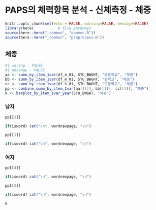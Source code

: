 # PAPS의 체력항목 분석 - 신체측정 - 체중



```r
knitr::opts_chunk$set(echo = FALSE, warning=FALSE, message=FALSE)
library(here)           # file pathways
source(here::here("_common", "common.R"))
source(here::here("_common", "preprocess.R"))
```

## 체중 


```r
#| waring : FALSE
#| message : FALSE
aa <- summ_by_item_1var(df_e_01, STU_BWGHT, "초등학교", "체중")
bb <- summ_by_item_1var(df_m_01, STU_BWGHT, "중학교", "체중")
cc <- summ_by_item_1var(df_h_01, STU_BWGHT, "고등학교", "체중")
pp <- combine_summ_by_item_1var(aa[[1]], bb[[1]], cc[[1]], "체중")
k <- barplot_by_item_1var_year(STU_BWGHT, "체중")
```
### 남자

```r
pp[[3]]
```

```r
if(isword) cat("\n", wordnewpage, "\n")
```


```r
pp[[1]]
```


```r
if(isword) cat("\n", wordnewpage, "\n")
```

### 여자

```r
pp[[4]]
```


```r
if(isword) cat("\n", wordnewpage, "\n")
```


```r
pp[[2]]
```


```r
if(isword) cat("\n", wordnewpage, "\n")
```


```r
k
```


